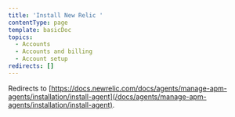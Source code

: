 ```yaml
---
title: 'Install New Relic '
contentType: page
template: basicDoc
topics:
  - Accounts
  - Accounts and billing
  - Account setup
redirects: []
---
```


Redirects to [https://docs.newrelic.com/docs/agents/manage-apm-agents/installation/install-agent](/docs/agents/manage-apm-agents/installation/install-agent).
